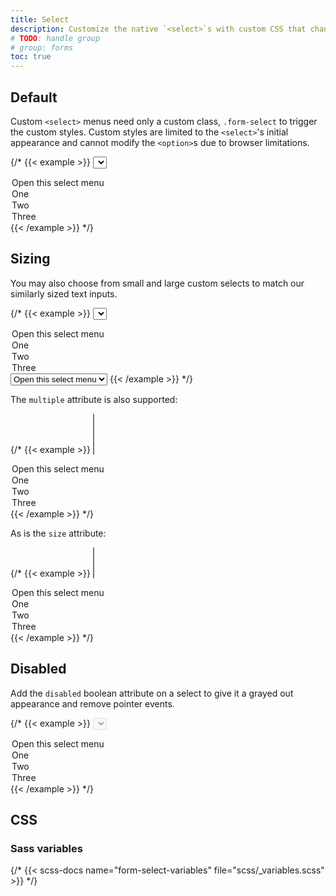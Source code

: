 ```yaml
---
title: Select
description: Customize the native `<select>`s with custom CSS that changes the element's initial appearance.
# TODO: handle group
# group: forms
toc: true
---
```


## Default

Custom `<select>` menus need only a custom class, `.form-select` to trigger the custom styles. Custom styles are limited to the `<select>`'s initial appearance and cannot modify the `<option>`s due to browser limitations.

{/* {{< example >}}
<select class="form-select" aria-label="Default select example">
  <option selected>Open this select menu</option>
  <option value="1">One</option>
  <option value="2">Two</option>
  <option value="3">Three</option>
</select>
{{< /example >}} */}

## Sizing

You may also choose from small and large custom selects to match our similarly sized text inputs.

{/* {{< example >}}
<select class="form-select form-select-lg mb-3" aria-label=".form-select-lg example">
  <option selected>Open this select menu</option>
  <option value="1">One</option>
  <option value="2">Two</option>
  <option value="3">Three</option>
</select>

<select class="form-select form-select-sm" aria-label=".form-select-sm example">
  <option selected>Open this select menu</option>
  <option value="1">One</option>
  <option value="2">Two</option>
  <option value="3">Three</option>
</select>
{{< /example >}} */}

The `multiple` attribute is also supported:

{/* {{< example >}}
<select class="form-select" multiple aria-label="multiple select example">
  <option selected>Open this select menu</option>
  <option value="1">One</option>
  <option value="2">Two</option>
  <option value="3">Three</option>
</select>
{{< /example >}} */}

As is the `size` attribute:

{/* {{< example >}}
<select class="form-select" size="3" aria-label="size 3 select example">
  <option selected>Open this select menu</option>
  <option value="1">One</option>
  <option value="2">Two</option>
  <option value="3">Three</option>
</select>
{{< /example >}} */}

## Disabled

Add the `disabled` boolean attribute on a select to give it a grayed out appearance and remove pointer events.

{/* {{< example >}}
<select class="form-select" aria-label="Disabled select example" disabled>
  <option selected>Open this select menu</option>
  <option value="1">One</option>
  <option value="2">Two</option>
  <option value="3">Three</option>
</select>
{{< /example >}} */}

## CSS

### Sass variables

{/* {{< scss-docs name="form-select-variables" file="scss/_variables.scss" >}} */}
